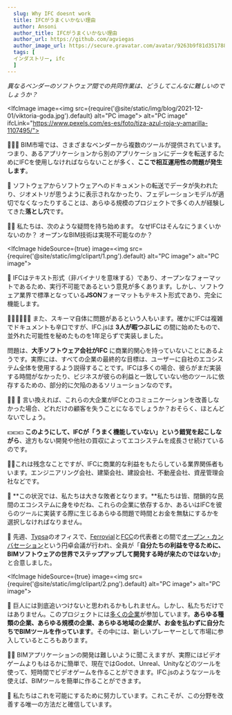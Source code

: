 ```yaml
---
  slug: Why IFC doesnt work
  title: IFCがうまくいかない理由
  author: Ansoni
  author_title: IFCがうまくいかない理由
  author_url: https://github.com/agviegas
  author_image_url: https://secure.gravatar.com/avatar/9263b9f81d351788e46bc64000c03cb6
  tags: [
  インダストリー, ifc
  ]
---
```


_異なるベンダーのソフトウェア間での共同作業は、どうしてこんなに難しいのでしょうか？_

<!--truncate-->


<IfcImage image=<img src={require('@site/static/img/blog/2021-12-01/viktoria-goda.jpg').default} alt="PC image"></img>
   alt="PC image" ifcLink="https://www.pexels.com/es-es/foto/tiza-azul-roja-y-amarilla-1107495/"></IfcImage>

  🤜💥🤛
BIM市場では、さまざまなベンダーから複数のツールが提供されています。つまり、あるアプリケーションから別のアプリケーションにデータを転送するためにIFCを使用しなければならないことが多く、**ここで相互運用性の問題が発生します**。

  🤒
ソフトウェアからソフトウェアへのドキュメントの転送でデータが失われたり、ジオメトリが思うように表示されなかったり、フェデレーションモデルが適切でなくなったりすることは、あらゆる規模のプロジェクトで多くの人が経験してきた**落とし穴**です。

  <IfcCard>
🤷‍♂️
私たちは、次のような疑問を持ち始めます。
なぜIFCはそんなにうまくいかないのか？
オープンなBIM技術は実現不可能なのか？
</IfcCard>

<IfcImage hideSource={true} image=<img src={require('@site/static/img/clipart/1.png').default} alt="PC image"></img>
           alt="PC image"></IfcImage>

📃
IFCはテキスト形式（非バイナリを意味する）であり、オープンなフォーマットであるため、実行不可能であるという意見が多くあります。しかし、ソフトウェア業界で標準となっている**JSON**フォーマットもテキスト形式であり、完全に機能します。

👨‍💻👨‍💻👨‍💻
また、スキーマ自体に問題があるという人もいます。確かにIFCは複雑でドキュメントも辛口ですが、IFC.jsは **3人が暇つぶしに** の間に始めたもので、並外れた可能性を秘めたものを1年足らずで実装しました。

問題は、**大手ソフトウェア会社がIFC** に商業的関心を持っていないことにあるようです。実際には、すべての企業の最終的な目標は、ユーザーに自社のエコシステム全体を使用するよう説得することです。IFCは多くの場合、彼らがまだ実装する時間がなかったり、ビジネスが彼らの利益と一致していない他のツールに依存するための、部分的に欠陥のあるソリューションなのです。

 <IfcCard>
👨‍💼 💼 言い換えれば、これらの大企業がIFCとのコミュニケーションを改善しなかった場合、どれだけの顧客を失うことになるでしょうか？おそらく、ほとんどないでしょう。
</IfcCard>

💵💵💵 **このようにして、IFCが「うまく機能していない」という錯覚を起こしながら**、途方もない開発や他社の買収によってエコシステムを成長させ続けているのです。

🙍‍♂️これは残念なことですが、IFCに商業的な利益をもたらしている業界関係者もいます。エンジニアリング会社、建築会社、建設会社、不動産会社、資産管理会社などです。

💸 **この状況では、私たちは大きな敗者となります。**私たちは皆、閉鎖的な民間のエコシステムに身をゆだね、これらの企業に依存するか、あるいはIFCを彼らのツールに実装する際に生じるあらゆる問題で時間とお金を無駄にするかを選択しなければなりません。

🤝 先週、[Typsa](https://www.typsa.com/en/)のオフィスで、[Ferrovial](https://www.ferrovial.com/)と[FCC](https://www.fcc.es/)の代表者との間で[オープン・カンバセーション](https://teys.es/01-hackaton-typsa-ue4-actividades/)という円卓会議が行われ、全員が「**自分たちの利益を守るために、BIMソフトウェアの世界でステップアップして開発する時が来たのではないか**」と合意しました。

<IfcImage hideSource={true} image=<img src={require('@site/static/img/clipart/2.png').default} alt="PC image"></img>
           alt="PC image"></IfcImage>

💪 巨人には到底追いつけないと思われるかもしれません。しかし、私たちだけではありません。このプロジェクトには[多くの企業](https://ifcjs.github.io/info/docs/Contribute)が参加しています。**あらゆる種類の企業、あらゆる規模の企業、あらゆる地域の企業が、お金を払わずに自分たちでBIMツールを作っています**。その中には、新しいプレーヤーとして市場に参入しているところもあります。

👩‍💻 BIMアプリケーションの開発は難しいように聞こえますが、実際にはビデオゲームよりもはるかに簡単で、現在ではGodot、Unreal、Unityなどのツールを使って、短時間でビデオゲームを作ることができます。IFC.jsのようなツールを使えば、BIMツールを簡単に作ることができます。

 <IfcCard>
💛 私たちはこれを可能にするために努力しています。これこそが、この分野を改善する唯一の方法だと確信しています。
</IfcCard>
